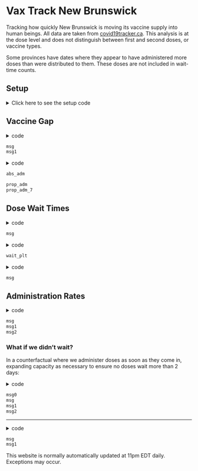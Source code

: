 Vax Track New Brunswick
================

Tracking how quickly New Brunswick is moving its vaccine supply into human beings. All
data are taken from [covid19tracker.ca](https://covid19tracker.ca). This 
analysis is at the dose level and does not distinguish between first and second
doses, or vaccine types.

Some provinces have dates where they appear to have administered more doses
than were distributed to them. These doses are not included in wait-time counts.

## Setup

<details><summary>Click here to see the setup code</summary>

Load packages and import data:

```r
knitr::opts_chunk$set(message = FALSE, warning = FALSE)
setwd('~/MyProjects/COVID19/VaxTrack/')
library(jsonlite)
library(tidyverse)
theme_set(theme_bw())
library(lubridate)
url = 'https://api.covid19tracker.ca/reports/province/nb?fill_dates=true'
upd = fromJSON(url)
dat_can = upd$data
# head(dat_can)
# tail(dat_can)
# summary(dat_can)
dat_can$date = ymd(dat_can$date)
source('functions.R')
# summary(dat_can)

dat_vax = (dat_can
		   %>% filter(!is.na(total_vaccines_distributed))
		   %>% select(date,change_vaccinations,
		   		   change_vaccines_distributed,total_vaccinations,
		   		   total_vaccines_distributed))
# dim(dat_vax)
# head(dat_vax)
```

[functions.R](./functions.R)
</details>

## Vaccine Gap

<details><summary>code</summary>
```r
dist_tot = dat_vax[nrow(dat_vax),'total_vaccines_distributed']
admn_tot = dat_vax[nrow(dat_vax),'total_vaccinations']
msg = paste('So far New Brunswick has received ',
			format(dist_tot, nsmall = 1, big.mark = ','), 
			' vaccine doses, and ',
			format(admn_tot, nsmall = 1, big.mark = ','), 
			' of those have been administered.', sep = '')
msg1 = paste('This is a cumulative administration rate of ', 
			100*round(admn_tot/dist_tot, 4), '%', sep = '')
```
</details>

```r
msg
msg1
```

<details><summary>code</summary>
```r
# head(dat_vax)
dat_tot_long = (dat_vax
				%>% select(-change_vaccinations, 
						   -change_vaccines_distributed)
				%>% gather(Variable, Count, -date)
				%>% mutate(Variable = factor(Variable, 
											 levels = c('total_vaccines_distributed',
											 		   'total_vaccinations'))))
# head(dat_tot_long)
abs_adm = ggplot(dat_tot_long, aes(date, Count, fill = Variable)) +
	geom_area(position = 'identity') +
	scale_fill_manual(values = c('sienna4', 'sienna1'), 
					  labels = c('doses distributed','doses administered'),
					  name = NULL) +
	xlab('Date') +
	ggtitle('Total cumulative doses distributed\nand administered over time')
dat_vax = (dat_vax
		   %>% mutate(prop_dist = 
		   		   	total_vaccinations/total_vaccines_distributed,
		   		   prop_7 = roll_avg(prop_dist, 7)))
prop_adm = ggplot(dat_vax, aes(date, prop_dist)) +
	geom_line() +
	ylim(0,1) +
	xlab('Date') +
	ylab('Proportion Administered') +
	ggtitle('Instantaneous proportion of delivered doses\nthat have been administered')

prop_adm_7 = ggplot(dat_vax, aes(date, prop_7)) +
	geom_line() +
	ylim(0, 1) +
	xlab('Date') +
	ylab('Proportion Administered') +
	ggtitle('Rolling 7-day average of proportion of delivered doses\nthat have been administered')
```
</details>

```r
abs_adm
```

```r
prop_adm
prop_adm_7
```


## Dose Wait Times

<details><summary>code</summary>
```r
wt_df = get_wait(dat_vax)
wait = get_avg(wt_df)
msg = paste('Vaccine doses have waited an average of', round(wait,1), 'days between being distributed and being administered.')
```
</details>

```r
msg
```

<details><summary>code</summary>
```r
wait_df = data.frame(Wait = NA)

for(i in 2:nrow(dat_vax)){
	wait_df = rbind(wait_df, 
					data.frame(Wait = get_avg(wt_df, 1, i)))
}
wait_df = data.frame(Wait = wait_df[-1,])
head(wait_df)
wait_df$Date = dat_vax[-1,'date']

wait_plt = ggplot(wait_df, aes(Date, Wait)) +
	geom_line() +
	ylab('Wait Time (Days)') +
	ggtitle('Cumulative average time it takes a vaccine dose\nto go from distribution to administration\nin New Brunswick')
```
</details>

```r
wait_plt
```

<details><summary>code</summary>
```r
counted = sum(wt_df$Doses)
for (i in 1:nrow(dat_vax)){
	dist = dat_vax[i, 'total_vaccines_distributed']
	if (counted < dist){
		break
	}
}
n = nrow(wt_df)
leftover = dist - counted
pos = i
timediff = today() - dat_vax[pos, 'date']

avg_wt = data.frame(Time = timediff, Doses = leftover)
# avg_wt

for (i in (pos+1):nrow(dat_vax)){
	i = i + 1
	i
	dat_vax[i,]
	timediff = today() - dat_vax[i, 'date']
	timediff
	avg_wt = rbind(avg_wt,
				   data.frame(Time = timediff,
				   		   Doses = dat_vax[i, 'change_vaccines_distributed']))
	avg_wt
}

avg_wt = na.omit(avg_wt)

new_wt = sum(avg_wt$Time * avg_wt$Doses)/sum(avg_wt$Doses)

msg = paste('Current unadministered doses have been waiting an average of',
			round(new_wt,1), 'days.')
```
</details>

```r
msg
```


## Administration Rates

<details><summary>code</summary>
```r
dat_vax$rate_7 = roll_avg(dat_vax$change_vaccinations, 7)
dat_vax$rate_all = roll_avg(dat_vax$change_vaccinations, 'all')
rate_plt = ggplot(dat_vax, aes(date, change_vaccinations)) +
	geom_line() +
	ylab('New doses administered') +
	ggtitle('Number of doses administered each day')

rate_7_plt = ggplot(dat_vax, aes(date, rate_7)) +
	geom_line() +
	ylab('New doses administered') +
	ggtitle('7-day average of new doses administered')

rate_all_plt = ggplot(dat_vax, aes(date, rate_all)) +
	geom_line() + 
	ylab('New doses administered') +
	ggtitle('Cumulative average daily doses administered')

maxv = max(dat_vax$change_vaccinations, na.rm = TRUE)
avg7 = dat_vax[nrow(dat_vax),'rate_7']
cum7 = dat_vax[nrow(dat_vax), 'rate_all']
msg = paste('The maximum doses administered on a single day was',
			format(maxv, nsmall = 0, big.mark = ','))
msg1 = paste('The average number of doses administered per day',
			 'in the last 7 days was', 
			 format(round(avg7), nsmall = 0, big.mark = ','))
msg2 = paste('The cumulative average number of doses administered per day has',
			 'been', format(round(cum7), nsmall = 0, big.mark = ','))
```

</details>

```r
msg
msg1
msg2
```

### What if we didn't wait?

In a counterfactual where we administer doses as soon as they come in, expanding 
capacity as necessary to ensure no doses wait more than 2 days:

<details><summary>code</summary>
```r
vax_adm = what_if(dat_vax)

maxv = max(vax_adm$Doses, na.rm = TRUE)
vax_adm$rate_7 = roll_avg(vax_adm$Doses, 7)
vax_adm$rate_all = roll_avg(vax_adm$Doses, 'all')
tot = sum(vax_adm$Doses)
avg7 = vax_adm[nrow(vax_adm),'rate_7']
cum7 = vax_adm[nrow(vax_adm), 'rate_all']
msg0 = paste(format(tot, nsmall = 0, big.mark = ','), 'people would have been',
			 'vaccinated so far.')
msg = paste('The maximum doses administered on a single day would have been',
			format(maxv, nsmall = 0, big.mark = ','))
msg1 = paste('The average number of doses administered per day',
			 'in the last 7 days would have been', 
			 format(round(avg7), nsmall = 0, big.mark = ','))
msg2 = paste('The cumulative average number of doses administered per day',
			 'would have been', format(round(cum7), nsmall = 0, big.mark = ','))
```

</details>

```r
msg0
msg
msg1
msg2
```

---

<details><summary>code</summary>
```r
msg = paste('This website was last updated', now())
msg1 = paste('The most recent data are from', max(dat_vax$date))
```
</details>

```r
msg
msg1
```

This website is normally automatically updated at 11pm EDT daily. Exceptions 
may occur.
